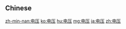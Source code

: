 {{also|電壓}}
==Chinese==
{{zh-see|電壓}}

[[zh-min-nan:电压]]
[[ko:电压]]
[[hu:电压]]
[[mg:电压]]
[[ja:电压]]
[[zh:电压]]